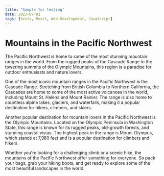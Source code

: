 ```yaml
---
title: "Sample for testing"
date: 2023-07-01
tags: [tests, React, Web Development, JavaScript]
---
```


# Mountains in the Pacific Northwest

The Pacific Northwest is home to some of the most stunning mountain ranges in the world. From the rugged peaks of the Cascade Range to the towering summits of the Olympic Mountains, this region is a paradise for outdoor enthusiasts and nature lovers.

One of the most iconic mountain ranges in the Pacific Northwest is the Cascade Range. Stretching from British Columbia to Northern California, the Cascades are home to some of the most active volcanoes in the world, including Mount St. Helens and Mount Rainier. The range is also home to countless alpine lakes, glaciers, and waterfalls, making it a popular destination for hikers, climbers, and skiers.

Another popular destination for mountain lovers in the Pacific Northwest is the Olympic Mountains. Located on the Olympic Peninsula in Washington State, this range is known for its rugged peaks, old-growth forests, and stunning coastal vistas. The highest peak in the range is Mount Olympus, which stands at 7,980 feet and is a popular destination for climbers and hikers.

Whether you're looking for a challenging climb or a scenic hike, the mountains of the Pacific Northwest offer something for everyone. So pack your bags, grab your hiking boots, and get ready to explore some of the most beautiful landscapes in the world.
